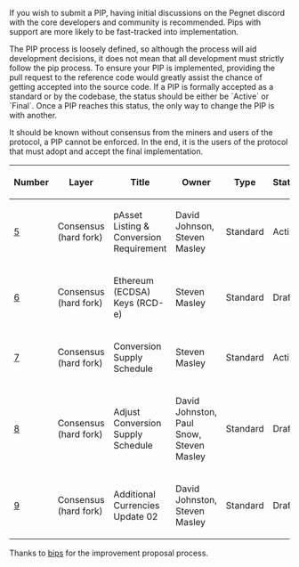 If you wish to submit a PIP, having initial discussions on the Pegnet discord with the core developers and community is recommended. Pips with support are more likely to be fast-tracked into implementation.

The PIP process is loosely defined, so although the process will aid development decisions, it does not mean that all development must strictly follow the pip process. To ensure your PIP is implemented, providing the pull request to the reference code would greatly assist the chance of getting accepted into the source code. If a PIP is formally accepted as a standard or by the codebase, the status should be either be `Active` or `Final`. Once a PIP reaches this status, the only way to change the PIP is with another.

It should be known without consensus from the miners and users of the protocol, a PIP cannot be enforced. In the end, it is the users of the protocol that must adopt and accept the final implementation.



{| class="wikitable sortable" style="width: auto; text-align: center; font-size: smaller; table-layout: fixed;"
!Number
!Layer
!Title
!Owner
!Type
!Status

|- style="background-color: #cfffcf"
| [[pip-0005.mediawiki|5]]
| Consensus (hard fork)
| pAsset Listing & Conversion Requirement
| David Johnson, Steven Masley
| Standard
| Active
|-
| [[pip-0006.mediawiki|6]]
| Consensus (hard fork)
| Ethereum (ECDSA) Keys (RCD-e)
| Steven Masley
| Standard
| Draft
|- style="background-color: #cfffcf"
| [[pip-0007.mediawiki|7]]
| Consensus (hard fork)
| Conversion Supply Schedule
| Steven Masley
| Standard
| Active
|-
| [[pip-0008.mediawiki|8]]
| Consensus (hard fork)
| Adjust Conversion Supply Schedule
| David Johnston, Paul Snow, Steven Masley
| Standard
| Draft
|-
| [[pip-0009.mediawiki|9]]
| Consensus (hard fork)
| Additional Currencies Update 02
| David Johnston, Steven Masley
| Standard
| Draft


|}


Thanks to [https://github.com/bitcoin/bips bips] for the improvement proposal process.
